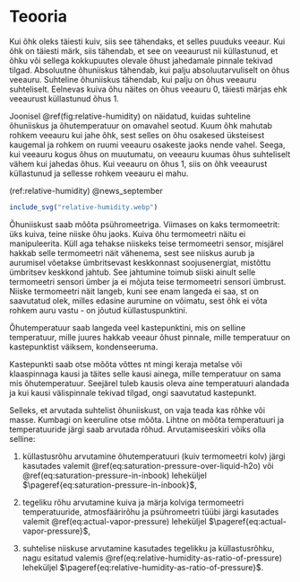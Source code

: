 # Teooria

Kui õhk oleks täiesti kuiv, siis see tähendaks, et selles puuduks veeaur. Kui õhk on täiesti märk, siis tähendab, et see on veeaurust nii küllastunud, et õhku või sellega kokkupuutes olevale õhust jahedamale pinnale tekivad tilgad. Absoluutne õhuniiskus tähendab, kui palju absoluutarvuliselt on õhus veeauru. Suhteline õhuniiskus tähendab, kui palju on õhus veeauru suhteliselt. Eelnevas kuiva õhu näites on õhus veeauru 0, täiesti märjas ehk veeaurust küllastunud õhus 1.

Joonisel \@ref(fig:relative-humidity) on näidatud, kuidas suhteline õhuniiskus ja õhutemperatuur on omavahel seotud. Kuum õhk mahutab rohkem veeauru kui jahe õhk, sest selles on õhu osakesed üksteisest kaugemal ja rohkem on ruumi veeauru osakeste jaoks nende vahel. Seega, kui veeauru kogus õhus on muutumatu, on veeauru kuumas õhus suhteliselt vähem kui jahedas õhus. Kui veeauru on õhus 1, siis on õhk veeaurust küllastunud ja sellesse rohkem veeauru ei mahu.

(ref:relative-humidity) @news_september

```r
include_svg("relative-humidity.webp")
```

Õhuniiskust saab mõõta psühromeetriga. Viimases on kaks termomeetrit: üks kuiva, teine niiske õhu jaoks. Kuiva õhu termomeetri näitu ei manipuleerita. Küll aga tehakse niiskeks teise termomeetri sensor, misjärel hakkab selle termomeetri näit vähenema, sest see niiskus aurub ja aurumisel võetakse ümbritsevast keskkonnast soojusenergiat, mistõttu ümbritsev keskkond jahtub. See jahtumine toimub siiski ainult selle termomeetri sensori ümber ja ei mõjuta teise termomeetri sensori ümbrust. Niiske termomeetri näit langeb, kuni see enam langeda ei saa, st on saavutatud olek, milles edasine aurumine on võimatu, sest õhk ei võta rohkem auru vastu - on jõutud küllastuspunktini.

Õhutemperatuur saab langeda veel kastepunktini, mis on selline temperatuur, mille juures hakkab veeaur õhust pinnale, mille temperatuur on kastepunktist väiksem, kondenseeruma.

Kastepunkti saab otse mõõta võttes nt mingi keraja metalse või klaaspinnaga kausi ja täites selle kausi ainega, mille temperatuur on sama mis õhutemperatuur. Seejärel tuleb kausis oleva aine temperatuuri alandada ja kui kausi välispinnale tekivad tilgad, ongi saavutatud kastepunkt.

Selleks, et arvutada suhtelist õhuniiskust, on vaja teada kas rõhke või masse. Kumbagi on keeruline otse mõõta. Lihtne on mõõta temperatuuri ja temperatuuride järgi saab arvutada rõhud. Arvutamiseeskiri võiks olla selline:

1. küllastusrõhu arvutamine õhutemperatuuri (kuiv termomeetri kolv) järgi kasutades valemit \@ref(eq:saturation-pressure-over-liquid-h2o) või \@ref(eq:saturation-pressure-in-inbook) leheküljel $\pageref{eq:saturation-pressure-in-inbook}$,

2. tegeliku rõhu arvutamine kuiva ja märja kolviga termomeetri temperatuuride, atmosfäärirõhu ja psühromeetri tüübi järgi kasutades valemit \@ref(eq:actual-vapor-pressure) leheküljel $\pageref{eq:actual-vapor-pressure}$,

3. suhtelise niiskuse arvutamine kasutades tegelikku ja küllastusrõhku, nagu esitatud valemis \@ref(eq:relative-humidity-as-ratio-of-pressure) leheküljel $\pageref{eq:relative-humidity-as-ratio-of-pressure}$.
